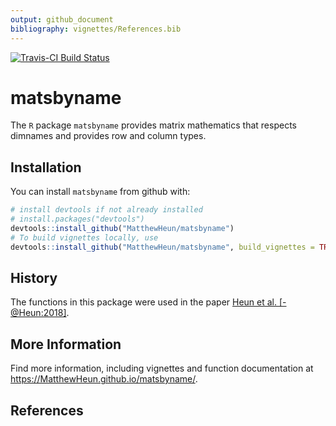 ```yaml
---
output: github_document
bibliography: vignettes/References.bib
---
```


<!-- *********** -->
<!-- Note: README.md is generated from README.Rmd.   -->
<!-- Be sure to edit README.Rmd and generate the README.md file by Cmd/Ctl-shift-K -->
<!-- *********** -->

[![Travis-CI Build Status](https://travis-ci.org/MatthewHeun/matsbyname.svg?branch=master)](https://travis-ci.org/MatthewHeun/matsbyname)


# matsbyname

The `R` package `matsbyname` provides 
matrix mathematics that respects dimnames and provides row and column types.


## Installation

You can install `matsbyname` from github with:

```r
# install devtools if not already installed
# install.packages("devtools")
devtools::install_github("MatthewHeun/matsbyname")
# To build vignettes locally, use
devtools::install_github("MatthewHeun/matsbyname", build_vignettes = TRUE)
```


## History

The functions in this package were used in the paper 
[Heun et al. [-@Heun:2018]](https://doi.org/10.1016/j.apenergy.2018.05.109).


## More Information

Find more information, including vignettes and function documentation at 
<https://MatthewHeun.github.io/matsbyname/>.


## References
